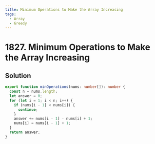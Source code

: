 ```yaml
---
title: Minimum Operations to Make the Array Increasing
tags:
  - Array
  - Greedy
---
```


# 1827. Minimum Operations to Make the Array Increasing

<Badges>
  <LevelBadge level="easy" />
  <TopicBadge name="Array" slug="array" />
  <TopicBadge name="Greedy" slug="greedy" />
</Badges>

## Solution

```typescript filename="solution.ts" copy
export function minOperations(nums: number[]): number {
  const n = nums.length;
  let answer = 0;
  for (let i = 1; i < n; i++) {
    if (nums[i - 1] < nums[i]) {
      continue;
    }
    answer += nums[i - 1] - nums[i] + 1;
    nums[i] = nums[i - 1] + 1;
  }
  return answer;
}
```

<ProblemLink
  codingSite="leetcode"
  href="https://leetcode.com/problems/minimum-operations-to-make-the-array-increasing"
  title="Minimum Operations to Make the Array Increasing"
/>
